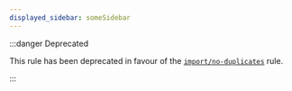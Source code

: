 ```yaml
---
displayed_sidebar: someSidebar
---
```


:::danger Deprecated

This rule has been deprecated in favour of the [`import/no-duplicates`](https://github.com/import-js/eslint-plugin-import/blob/HEAD/docs/rules/no-duplicates.md) rule.

:::

<!--
This doc file has been left on purpose because `import/no-duplicates` is
commonly requested. This exists to help direct people to the replacement rule.

Note that there is no actual way to get to this page in the normal navigation,
so end-users will only be able to get to this page from the search bar.
-->
